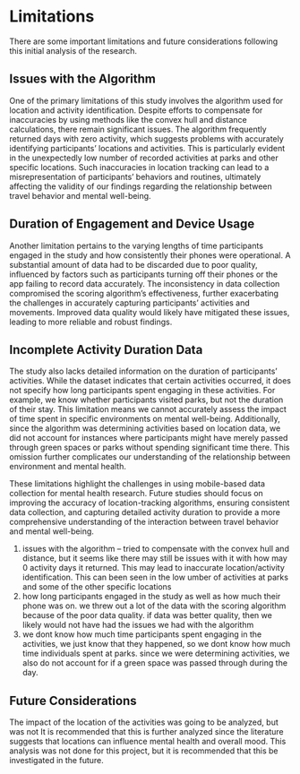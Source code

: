 # Limitations

There are some important limitations and future considerations following this initial analysis of the research.

## **Issues with the Algorithm**

One of the primary limitations of this study involves the algorithm used for location and activity identification. Despite efforts to compensate for inaccuracies by using methods like the convex hull and distance calculations, there remain significant issues. The algorithm frequently returned days with zero activity, which suggests problems with accurately identifying participants' locations and activities. This is particularly evident in the unexpectedly low number of recorded activities at parks and other specific locations. Such inaccuracies in location tracking can lead to a misrepresentation of participants' behaviors and routines, ultimately affecting the validity of our findings regarding the relationship between travel behavior and mental well-being.

## **Duration of Engagement and Device Usage**

Another limitation pertains to the varying lengths of time participants engaged in the study and how consistently their phones were operational. A substantial amount of data had to be discarded due to poor quality, influenced by factors such as participants turning off their phones or the app failing to record data accurately. The inconsistency in data collection compromised the scoring algorithm’s effectiveness, further exacerbating the challenges in accurately capturing participants' activities and movements. Improved data quality would likely have mitigated these issues, leading to more reliable and robust findings.

## **Incomplete Activity Duration Data**

The study also lacks detailed information on the duration of participants' activities. While the dataset indicates that certain activities occurred, it does not specify how long participants spent engaging in these activities. For example, we know whether participants visited parks, but not the duration of their stay. This limitation means we cannot accurately assess the impact of time spent in specific environments on mental well-being. Additionally, since the algorithm was determining activities based on location data, we did not account for instances where participants might have merely passed through green spaces or parks without spending significant time there. This omission further complicates our understanding of the relationship between environment and mental health.

These limitations highlight the challenges in using mobile-based data collection for mental health research. Future studies should focus on improving the accuracy of location-tracking algorithms, ensuring consistent data collection, and capturing detailed activity duration to provide a more comprehensive understanding of the interaction between travel behavior and mental well-being.

1.  issues with the algorithm – tried to compensate with the convex hull and distance, but it seems like there may still be issues with it with how may 0 activity days it returned. This may lead to inaccurate location/activity identification. This can been seen in the low umber of activities at parks and some of the other specific locations
2.  how long participants engaged in the study as well as how much their phone was on. we threw out a lot of the data with the scoring algorithm because of the poor data quality. if data was better quality, then we likely would not have had the issues we had with the algorithm
3.  we dont know how much time participants spent engaging in the activities, we just know that they happened, so we dont know how much time individuals spent at parks. since we were determining activities, we also do not account for if a green space was passed through during the day.

## Future Considerations

The impact of the location of the activities was going to be analyzed, but was not It is recommended that this is further analyzed since the literature suggests that locations can influence mental health and overall mood. This analysis was not done for this project, but it is recommended that this be investigated in the future.
